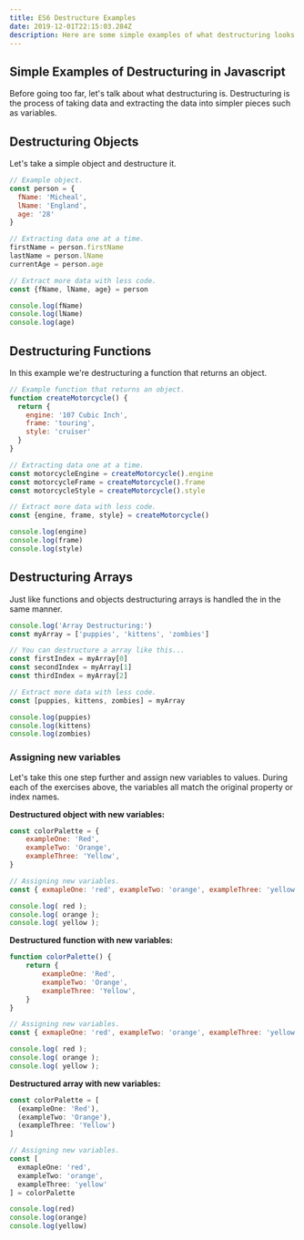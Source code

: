 ```yaml
---
title: ES6 Destructure Examples
date: 2019-12-01T22:15:03.284Z
description: Here are some simple examples of what destructuring looks like in JavaScript.
---
```


## Simple Examples of Destructuring in Javascript

Before going too far, let's talk about what destructuring is. Destructuring is the process of taking data and extracting the data into simpler pieces such as variables.

## Destructuring Objects

Let's take a simple object and destructure it.

```js
// Example object.
const person = {
  fName: 'Micheal',
  lName: 'England',
  age: '28'
}

// Extracting data one at a time.
firstName = person.firstName
lastName = person.lName
currentAge = person.age

// Extract more data with less code.
const {fName, lName, age} = person

console.log(fName)
console.log(lName)
console.log(age)
```

## Destructuring Functions

In this example we're destructuring a function that returns an object.

```js
// Example function that returns an object.
function createMotorcycle() {
  return {
    engine: '107 Cubic Inch',
    frame: 'touring',
    style: 'cruiser'
  }
}

// Extracting data one at a time.
const motorcycleEngine = createMotorcycle().engine
const motorcycleFrame = createMotorcycle().frame
const motorcycleStyle = createMotorcycle().style

// Extract more data with less code.
const {engine, frame, style} = createMotorcycle()

console.log(engine)
console.log(frame)
console.log(style)
```

## Destructuring Arrays

Just like functions and objects destructuring arrays is handled the in the same manner.

```js
console.log('Array Destructuring:')
const myArray = ['puppies', 'kittens', 'zombies']

// You can destructure a array like this...
const firstIndex = myArray[0]
const secondIndex = myArray[1]
const thirdIndex = myArray[2]

// Extract more data with less code.
const [puppies, kittens, zombies] = myArray

console.log(puppies)
console.log(kittens)
console.log(zombies)
```

### Assigning new variables

Let's take this one step further and assign new variables to values. During each of the exercises above, the variables all match the original property or index names.

**Destructured object with new variables:**

```js
const colorPalette = {
	exampleOne: 'Red',
	exampleTwo: 'Orange',
	exampleThree: 'Yellow',
}

// Assigning new variables.
const { exmapleOne: 'red', exampleTwo: 'orange', exampleThree: 'yellow' } = colorPalette;

console.log( red );
console.log( orange );
console.log( yellow );
```

**Destructured function with new variables:**

```js
function colorPalette() {
	return {
		exampleOne: 'Red',
		exampleTwo: 'Orange',
		exampleThree: 'Yellow',
	}
}

// Assigning new variables.
const { exmapleOne: 'red', exampleTwo: 'orange', exampleThree: 'yellow' } = colorPalette();

console.log( red );
console.log( orange );
console.log( yellow );
```

**Destructured array with new variables:**

```js
const colorPalette = [
  (exampleOne: 'Red'),
  (exampleTwo: 'Orange'),
  (exampleThree: 'Yellow')
]

// Assigning new variables.
const [
  exmapleOne: 'red',
  exampleTwo: 'orange',
  exampleThree: 'yellow'
] = colorPalette

console.log(red)
console.log(orange)
console.log(yellow)
```
